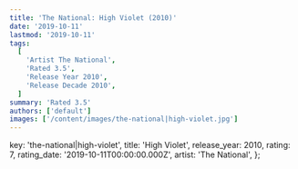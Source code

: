 ```yaml
---
title: 'The National: High Violet (2010)'
date: '2019-10-11'
lastmod: '2019-10-11'
tags:
  [
    'Artist The National',
    'Rated 3.5',
    'Release Year 2010',
    'Release Decade 2010',
  ]
summary: 'Rated 3.5'
authors: ['default']
images: ['/content/images/the-national|high-violet.jpg']
---
```


  key: 'the-national|high-violet',
  title: 'High Violet',
  release_year: 2010,
  rating: 7,
  rating_date: '2019-10-11T00:00:00.000Z',
  artist: 'The National',
};

<MusicRating data={data} />
